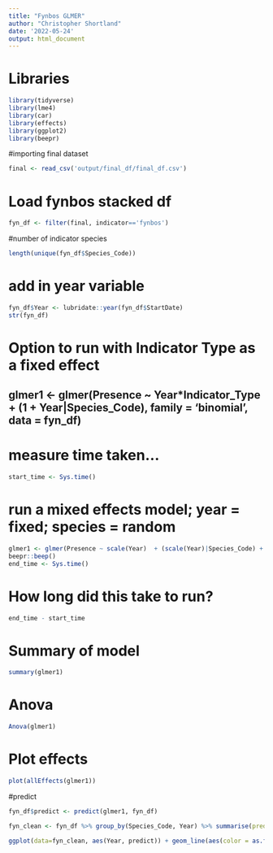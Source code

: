 ```yaml
---
title: "Fynbos GLMER"
author: "Christopher Shortland"
date: '2022-05-24'
output: html_document
---
```


# Libraries
```r
library(tidyverse)
library(lme4)
library(car)
library(effects)
library(ggplot2)
library(beepr)
```
#importing final dataset
``` r
final <- read_csv('output/final_df/final_df.csv')
```
# Load fynbos stacked df
```r
fyn_df <- filter(final, indicator=='fynbos')
```
#number of indicator species
```r
length(unique(fyn_df$Species_Code))
```
# add in year variable
```r
fyn_df$Year <- lubridate::year(fyn_df$StartDate)
str(fyn_df)
```
# Option to run with Indicator Type as a fixed effect
## glmer1 <- glmer(Presence ~ Year*Indicator_Type + (1 + Year|Species_Code), family = 'binomial', data = fyn_df)

# measure time taken...
```r
start_time <- Sys.time()
```
# run a mixed effects model; year = fixed; species = random
```r
glmer1 <- glmer(Presence ~ scale(Year)  + (scale(Year)|Species_Code) + (1|Pentad), family = 'binomial', data = fyn_df)
beepr::beep()
end_time <- Sys.time()
```
# How long did this take to run?
```r
end_time - start_time
```
# Summary of model
```r
summary(glmer1)
```
# Anova
```r
Anova(glmer1)
```
# Plot effects
```r
plot(allEffects(glmer1))
```
#predict
```r
fyn_df$predict <- predict(glmer1, fyn_df)

fyn_clean <- fyn_df %>% group_by(Species_Code, Year) %>% summarise(predict = mean(predict))
```
```r
ggplot(data=fyn_clean, aes(Year, predict)) + geom_line(aes(color = as.factor(Species_Code)))
```
